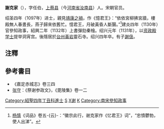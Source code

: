'''謝克家'''（{{bd|?||1134年||}}），字任伯，[[上蔡县|上蔡县]]（今[[河南省|河南省]][[汝南县|汝南县]]）人。宋朝官员。

绍圣四年（1097年）进士，親見[[靖康之禍|靖康之禍]]，作《憶君王》：“依依宮柳拂宮牆，樓殿無人春晝長，燕子歸來依舊忙。憶君王，月破黃昏人斷腸。”<ref>[[杨慎|杨慎]]《词品》卷五-{云}-：“徽宗此行，谢克家作《忆君王》词”，“忠憤鬱勃，使人出涕”。</ref>建炎四年（1130年）官參知政事，紹興二年（1132年）上書彈劾秦檜。绍兴元年（1131年），以[[资政殿学士|资政殿学士]]提举洞宵宫。後隱居於[[台州|台州]][[黃岩|黃岩]]靈石寺。绍兴四年卒。有子[[謝伋|謝伋]]。

==注釋==
{{reflist}}

==參考書目==
* 《嘉定赤城志》卷三四
* [[张守|张守]]：《祭谢参政文》，《毘陵集》卷一二
[[Category:紹聖四年丁丑科進士|Category:紹聖四年丁丑科進士]]
[[Category:南宋官员|S]]
[[Category:汝南人|X谢]]
[[Category:谢姓|K]]
[[Category:南宋參知政事|Category:南宋參知政事]]